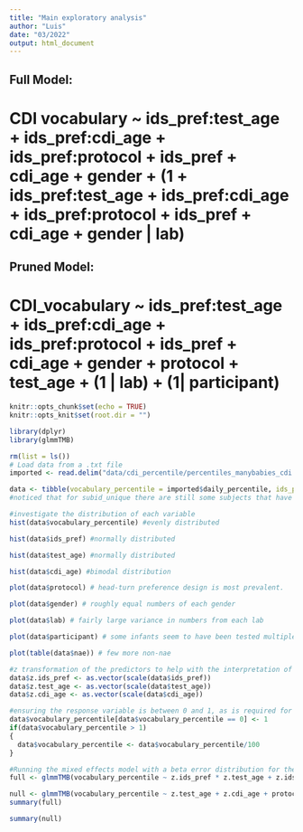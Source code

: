 ```yaml
---
title: "Main exploratory analysis"
author: "Luis"
date: "03/2022"
output: html_document
---
```

## Full Model:
# CDI vocabulary ~  ids_pref:test_age + ids_pref:cdi_age + ids_pref:protocol + ids_pref + cdi_age + gender + (1 + ids_pref:test_age + ids_pref:cdi_age + ids_pref:protocol + ids_pref + cdi_age + gender | lab)
## Pruned Model:
# CDI_vocabulary ~  ids_pref:test_age + ids_pref:cdi_age + ids_pref:protocol + ids_pref + cdi_age + gender + protocol + test_age + (1 | lab) + (1| participant)
```r
knitr::opts_chunk$set(echo = TRUE)
knitr::opts_knit$set(root.dir = "")
```

```r
library(dplyr)
library(glmmTMB)
```

```r
rm(list = ls())
# Load data from a .txt file
imported <- read.delim("data/cdi_percentile/percentiles_manybabies_cdi.txt", stringsAsFactors = TRUE, header = TRUE) 

data <- tibble(vocabulary_percentile = imported$daily_percentile, ids_pref = imported$IDS_pref, test_age = imported$age_days, cdi_age = imported$CDI.agedays, protocol = imported$method, gender = imported$gender, lab = imported$labid, participant = imported$subid_unique, nae = imported$nae)
#noticed that for subid_unique there are still some subjects that have the same id.

#investigate the distribution of each variable
hist(data$vocabulary_percentile) #evenly distributed

hist(data$ids_pref) #normally distributed

hist(data$test_age) #normally distributed

hist(data$cdi_age) #bimodal distribution

plot(data$protocol) # head-turn preference design is most prevalent.

plot(data$gender) # roughly equal numbers of each gender

plot(data$lab) # fairly large variance in numbers from each lab

plot(data$participant) # some infants seem to have been tested multiple times

plot(table(data$nae)) # few more non-nae

#z transformation of the predictors to help with the interpretation of the model.
data$z.ids_pref <- as.vector(scale(data$ids_pref))
data$z.test_age <- as.vector(scale(data$test_age))
data$z.cdi_age <- as.vector(scale(data$cdi_age))

#ensuring the response variable is between 0 and 1, as is required for a beta error model.
data$vocabulary_percentile[data$vocabulary_percentile == 0] <- 1
if(data$vocabulary_percentile > 1)
{
  data$vocabulary_percentile <- data$vocabulary_percentile/100
}

#Running the mixed effects model with a beta error distribution for the response variable.
full <- glmmTMB(vocabulary_percentile ~ z.ids_pref * z.test_age + z.ids_pref * z.cdi_age + z.ids_pref * protocol + z.ids_pref * nae + gender + (1 | lab) + (1 | participant), family = beta_family(link = "logit"), data=data)

null <- glmmTMB(vocabulary_percentile ~ z.test_age + z.cdi_age + protocol + nae + gender + (1 | lab) + (1 | participant), family = beta_family(link = "logit"), data=data)
summary(full)

summary(null)
```

